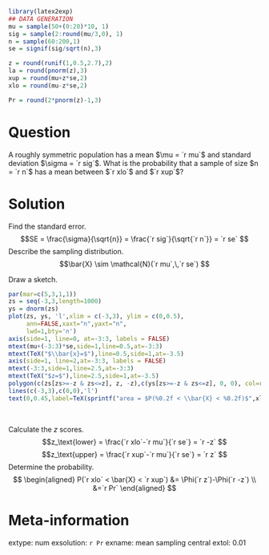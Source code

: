 ```r
library(latex2exp)
## DATA GENERATION
mu = sample(50+(0:20)*10, 1)
sig = sample(2:round(mu/3,0), 1)
n = sample(60:200,1)
se = signif(sig/sqrt(n),3) 

z = round(runif(1,0.5,2.7),2)
la = round(pnorm(z),3)
xup = round(mu+z*se,2)
xlo = round(mu-z*se,2)

Pr = round(2*pnorm(z)-1,3)
```

Question
========

A roughly symmetric population has a mean $\mu = `r mu`$ and standard deviation $\sigma = `r sig`$. What is the probability that a sample of size $n = `r n`$ has a mean between $`r xlo`$ and $`r xup`$?


Solution
========

Find the standard error.
$$SE = \frac{\sigma}{\sqrt{n}} = \frac{`r sig`}{\sqrt{`r n`}} = `r se` $$
Describe the sampling distribution.
$$\bar{X} \sim \mathcal{N}(`r mu`,\,`r se`) $$

Draw a sketch.

```r
par(mar=c(5,3,1,1))
zs = seq(-3,3,length=1000)
ys = dnorm(zs)
plot(zs, ys, 'l',xlim = c(-3,3), ylim = c(0,0.5),
     ann=FALSE,xaxt="n",yaxt="n",
     lwd=1,bty='n')
axis(side=1, line=0, at=-3:3, labels = FALSE)
mtext(mu+(-3:3)*se,side=1,line=0.5,at=-3:3)
mtext(TeX("$\\bar{x}=$"),line=0.5,side=1,at=-3.5)
axis(side=1, line=2,at=-3:3, labels = FALSE)
mtext(-3:3,side=1,line=2.5,at=-3:3)
mtext(TeX("$z=$"),line=2.5,side=1,at=-3.5)
polygon(c(zs[zs>=-z & zs<=z], z, -z),c(ys[zs>=-z & zs<=z], 0, 0), col=rgb(1,0,0,0.5))
lines(c(-3,3),c(0,0),'l')
text(0,0.45,label=TeX(sprintf("area = $P(%0.2f < \\bar{X} < %0.2f)$",xlo,xup)))
```
\ 

Calculate the $z$ scores.
$$z_\text{lower} = \frac{`r xlo`-`r mu`}{`r se`} = `r -z` $$
$$z_\text{upper} = \frac{`r xup`-`r mu`}{`r se`} = `r z` $$
Determine the probability.
$$
\begin{aligned}
P(`r xlo` < \bar{X} < `r xup`) &= \Phi(`r z`)-\Phi(`r -z`) \\
&=`r Pr` 
\end{aligned}
$$


Meta-information
============
extype: num
exsolution: `r Pr`
exname: mean sampling central
extol: 0.01
